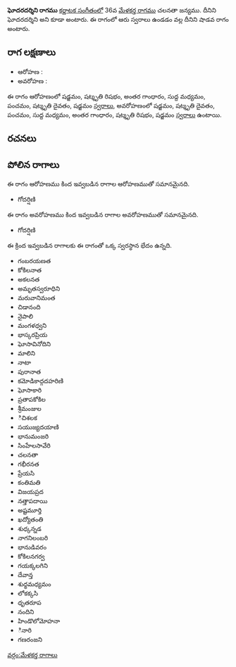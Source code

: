 {{Infobox ragam
	| name          	= ఘోదరదర్శిని
	| synonym	    	= ఘోదరదర్శిని
	| mela          	= 
	| chakra        	= 
	| janaka        	= 
	| type          	= శాడవ
	| arohanam      	= {{svaraC|S|R3|G3|M1|P|D3|S'}} 
	| avarohanam    	= {{svaraC|S'|D3|P|M1|G3|R3|S}}
	| jeeva         	=
	| chhaya        	=
	| nyasa         	=
	| vishesha      	= 
	| equivalent  		= 
}}
{{కర్ణాటక సంగీత రాగాలు}}
'''ఘోదరదర్శిని రాగము''' [[కర్ణాటక సంగీతం]]లో 36వ [[మేళకర్త రాగము]] చలనతా జన్యము. దీనిని ఘోదరదర్శిని అని కూడా అంటారు. ఈ రాగంలో ఆరు స్వరాలు ఉండడం వల్ల దీనిని షాడవ రాగం అంటారు.


==రాగ లక్షణాలు==


* ఆరోహణ : {{svaraC|S|R3|G3|M1|P|D3|S'}} 
* అవరోహణ : {{svaraC|S'|D3|P|M1|G3|R3|S}}

ఈ రాగం ఆరోహణంలో షడ్జమం, షట్శృతి రిషభం, అంతర గాంధారం, సుద్ద మధ్యమం, పంచమం, షట్శృతి దైవతం, షడ్జమం [[స్వరాలు]], అవరోహణంలో షడ్జమం, షట్శృతి దైవతం, పంచమం, సుద్ద మధ్యమం, అంతర గాంధారం, షట్శృతి రిషభం, షడ్జమం [[స్వరాలు]] ఉంటాయి.

==రచనలు==



==పోలిన రాగాలు==
ఈ రాగం ఆరోహణము కింద ఇవ్వబడిన రాగాల ఆరోహణముతో సమానమైనది.
* గోదర్షిణి

ఈ రాగం అవరోహణము కింద ఇవ్వబడిన రాగాల అవరోహణముతో సమానమైనది.
* గోదర్షిణి

ఈ క్రింద ఇవ్వబడిన రాగాలకు ఈ రాగంతో ఒక్క స్వరస్థాన భేదం ఉన్నది.
* గంబరయణత
* కోకిలనాత
* అకలనత
* అమృతస్వరూధిని
* మరువానిమంత
* చిడానంది
* నైపాలి
* మంగళధ్వని
* భాస్కరప్రియ
* ఘోసావినోదిని
* మాలిని
* నాటా
* పురానాత
* కమోడికాద్గదహరిణి
* ఘోసాకారి
* ప్రతాపకోకిల
* శ్రీమంజుల
* ిచిశలక
* సయుజ్యదయాణి
* భానుమంజరి
* సింహేలసావేరి
* చలనతా
* గభీరనత
* ప్రేయసి
* కంతిమతి
* విజయప్రద
* నత్తాపదాయి
* అష్టమూర్తి
* ఖద్యోతంతి
* శుధ్కన్నడ
* నాగనిలంబరి
* భానుడివరం
* కోకిలనగర్వ
* గయక్కలగిని
* దేవాన్త
* శుధ్ధమధ్యమం
* లోకక్కసి
* ధృతరూప
* నందిని
* హిండొలోమోహనా
* ినారి
* గణరంజని



[[వర్గం:మేళకర్త రాగాలు]]